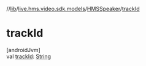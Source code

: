 //[lib](../../../index)/[live.hms.video.sdk.models](../index)/[HMSSpeaker](index)/[trackId](track-id)

# trackId

[androidJvm]\
val [trackId](track-id): [String](https://kotlinlang.org/api/latest/jvm/stdlib/kotlin/-string/index.html)
